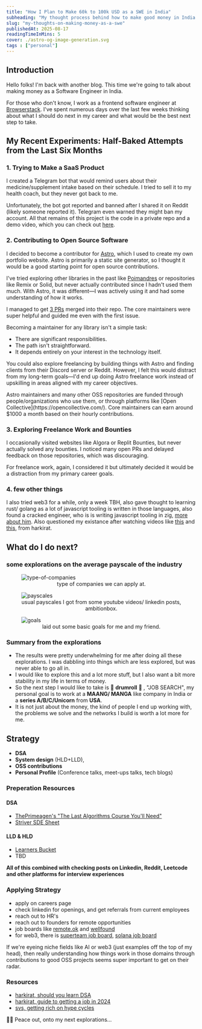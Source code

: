 ```yaml
---
title: "How I Plan to Make 60k to 100k USD as a SWE in India"
subheading: "My thought process behind how to make good money in India as a Software Engineer"
slug: "my-thoughts-on-making-money-as-a-swe"
publishedAt: 2025-08-17
readingTimeInMins: 5
cover: ./astro-og-image-generation.svg
tags : ["personal"]
---
```



## Introduction

Hello folks! I'm back with another blog. This time we're going to talk about making money as a Software Engineer in India.

For those who don't know, I work as a frontend software engineer at [Browserstack](https://www.browserstack.com). I've spent numerous days over the last few weeks thinking about what I should do next in my career and what would be the best next step to take.

## My Recent Experiments: Half-Baked Attempts from the Last Six Months

### 1. Trying to Make a SaaS Product

I created a Telegram bot that would remind users about their medicine/supplement intake based on their schedule. I tried to sell it to my health coach, but they never got back to me.

Unfortunately, the bot got reported and banned after I shared it on Reddit (likely someone reported it). Telegram even warned they might ban my account. All that remains of this project is the code in a private repo and a demo video, which you can check out [here](https://www.loom.com/share/8501b37e582c43b298fa13819916d77a).

### 2. Contributing to Open Source Software

I decided to become a contributor for [Astro](https://www.astro.build), which I used to create my own portfolio website. Astro is primarily a static site generator, so I thought it would be a good starting point for open source contributions.

I've tried exploring other libraries in the past like [Poimandres](https://github.com/pmndrs) or repositories like Remix or Solid, but never actually contributed since I hadn't used them much. With Astro, it was different—I was actively using it and had some understanding of how it works.

I managed to get [3 PRs](https://astro.badg.es/contributor/isVivek99/) merged into their repo. The core maintainers were super helpful and guided me even with the first issue.

Becoming a maintainer for any library isn't a simple task:
- There are significant responsibilities.
- The path isn't straightforward.
- It depends entirely on your interest in the technology itself.

You could also explore freelancing by building things with Astro and finding clients from their Discord server or Reddit. However, I felt this would distract from my long-term goals—I'd end up doing Astro freelance work instead of upskilling in areas aligned with my career objectives.

<Note type="tip" title="Important Information">
Astro maintainers and many other OSS repositories are funded through people/organizations who use them, or through platforms like [Open Collective](https://opencollective.com/). Core maintainers can earn around $1000 a month based on their hourly contributions.
</Note>

### 3. Exploring Freelance Work and Bounties

I occasionally visited websites like Algora or Replit Bounties, but never actually solved any bounties. I noticed many open PRs and delayed feedback on those repositories, which was discouraging.

For freelance work, again, I considered it but ultimately decided it would be a distraction from my primary career goals.

### 4. few other things

I also tried web3 for a while, only a week TBH, also gave thought to learning rust/ golang as a lot of javascript tooling is written in those languages, also found a cracked engineer, who is 
is writing javascript tooling in zig, [more about him](https://injuly.in/about/). Also questioned my existance after watching videos like [this](https://youtu.be/dRXq81Om2a4?si=lNwuEeq56kWd8Ucs) and [this](https://youtu.be/w7PkMQyevUo?si=OS8AKvDAdx7vxivC), from harkirat.


## What do I do next? 

### some explorations on the average payscale of the industry

<figure>
  <Image src={typeOfCompanies} alt="type-of-companies" />
  <figcaption style="text-align: center;">type of companies we can apply at.</figcaption>
</figure>

<figure>
  <Image src={payGraph} alt="payscales" />
  <figcaption style="text-align: center;">usual payscales I got from some youtube videos/ linkedin posts, ambitionbox.</figcaption>
</figure>

<figure>
  <Image src={goals} alt="goals" />
  <figcaption style="text-align: center;">laid out some basic goals for me and my friend.</figcaption>
</figure>

### Summary from the explorations
- The results were pretty underwhelming for me after doing all these explorations. I was dabbling into things which are less explored, but was never able to go all in.
- I would like to explore this and a lot more stuff, but I also want a bit more stability in my life in terms of money.
- So the next step I would like to take is 🥁 **drumroll** 🥁 , "JOB SEARCH", my personal goal is to work at a **MAANG/ MANGA** like company in India or a **series A/B/C/Unicorn** from **USA**.
- It is not just about the money, the kind of people I end up working with, the problems we solve  and the networks I build is worth a lot more for me.




## Strategy
- **DSA**
- **System design** (HLD+LLD), 
- **OSS contributions**
- **Personal Profile** (Conference talks, meet-ups talks, tech blogs)

### Preperation Resources
#### DSA 
- [ThePrimeagen's "The Last Algorithms Course You'll Need"](https://frontendmasters.com/teachers/the-primeagen/)
- [Striver SDE Sheet](https://takeuforward.org/interviews/strivers-sde-sheet-top-coding-interview-problems/)

#### LLD & HLD
- [Learners Bucket](https://alpha.learnersbucket.com/) 
- TBD

**All of this combined with checking posts on Linkedin, Reddit, Leetcode and other platforms for interview experiences**


### Applying Strategy
- apply on careers page
- check linkedin for openings, and get referrals from current employees
- reach out to HR's
- reach out to founders for remote opportunities
- job boards like [remote.ok](https://remoteok.com/) and [wellfound](https://wellfound.com/)
- for web3, there is [superteam job board](https://in.superteam.fun/), [solana job board](https://jobs.solana.com/jobs)



<Note type="tip" title="Important Information">
If we're eyeing niche fields like AI or web3 (just examples off the top of my head), then really understanding how things work in those domains through contributions to good OSS 
projects seems super important to get on their radar.
</Note>

### Resources
- [harkirat, should you learn DSA](https://youtu.be/8c6kE5LKTMI?si=rvpHwtSUdtSbJA40)
- [harkirat, guide to getting a job in 2024](https://youtu.be/8gbLg8MCWqg?si=RPTbS5U5PgUzvGC2)
- [svs, getting rich on hype cycles](https://x.com/_svs_/status/1888508003948654941)

✌🏼 Peace out, onto my next explorations...






